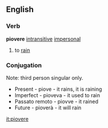 ==English==
===Verb===
'''piovere''' [[intransitive]] [[impersonal]]
#to [[rain]]
===Conjugation===
Note: third person singular only.
*Present - piove - it rains, it is raining
*Imperfect - pioveva - it used to rain
*Passato remoto - piovve - it rained
*Future - pioverà - it will rain

[[it:piovere]]